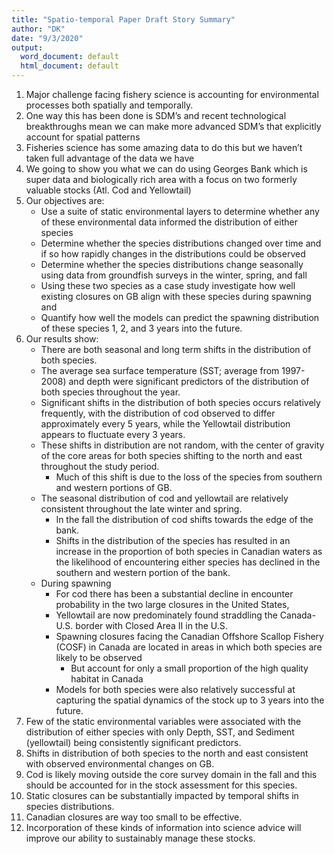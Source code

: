 ```yaml
---
title: "Spatio-temporal Paper Draft Story Summary"
author: "DK"
date: "9/3/2020"
output:
  word_document: default
  html_document: default
---
```


1. Major challenge facing fishery science is accounting for environmental processes both spatially and temporally.
2. One way this has been done is SDM's and recent technological breakthroughs mean we can make more advanced SDM's that explicitly account for spatial patterns 
3. Fisheries science has some amazing data to do this but we haven't taken full advantage of the data we have
4. We going to show you what we can do using Georges Bank which is super data and biologically rich area with a focus on two formerly valuable stocks (Atl. Cod and Yellowtail)
5. Our objectives are:
    - Use a suite of static environmental layers to determine whether any of these environmental data informed the distribution of either species
    - Determine whether the species distributions changed over time and if so how rapidly changes in the distributions could be observed 
    - Determine whether the species distributions change seasonally using data from groundfish surveys in the winter, spring, and fall  
    - Using these two species as a case study investigate how well existing closures on GB align with these species during spawning and 
    - Quantify how well the models can predict the spawning distribution of these species 1, 2, and 3 years into the future.

6. Our results show:
    - There are both seasonal and long term shifts in the distribution of both species.  
    - The average sea surface temperature (SST; average from 1997-2008) and depth were significant predictors of the distribution of both species throughout the year.  
    - Significant shifts in the distribution of both species occurs relatively frequently, with the distribution of cod observed to differ approximately every 5 years, while the Yellowtail distribution appears to fluctuate every 3 years. 
    - These shifts in distribution are not random, with the center of gravity of the core areas for both species shifting to the north and east throughout the study period.  
      - Much of this shift is due to the loss of the species from southern and western portions of GB.  
    - The seasonal distribution of cod and yellowtail are relatively consistent throughout the late winter and spring. 
      - In the fall the distribution of cod shifts towards the edge of the bank. 
      - Shifts in the distribution of the species has resulted in an increase in the proportion of both species in Canadian waters as the likelihood of encountering either species has declined in the southern and western portion of the bank.
    - During spawning 
      - For cod there has been a substantial decline in encounter probability in the two large closures in the United States, 
      - Yellowtail are now predominately found straddling the Canada-U.S. border with Closed Area II in the U.S.  
      - Spawning closures facing the Canadian Offshore Scallop Fishery (COSF) in Canada are located in areas in which both species are likely to be observed 
        - But account for only a small proportion of the high quality habitat in Canada 
      - Models for both species were also relatively successful at capturing the spatial dynamics of the stock up to 3 years into the future. 
7. Few of the static environmental variables were associated with the distribution of either species with only Depth, SST, and Sediment (yellowtail) being consistently significant predictors.
8. Shifts in distribution of both species to the north and east consistent with observed environmental changes on GB.
8. Cod is likely moving outside the core survey domain in the fall and this should be accounted for in the stock assessment for this species.
9. Static closures can be substantially impacted by temporal shifts in species distributions.
10. Canadian closures are way too small to be effective.
11. Incorporation of these kinds of information into science advice will improve our ability to sustainably manage these stocks.  
